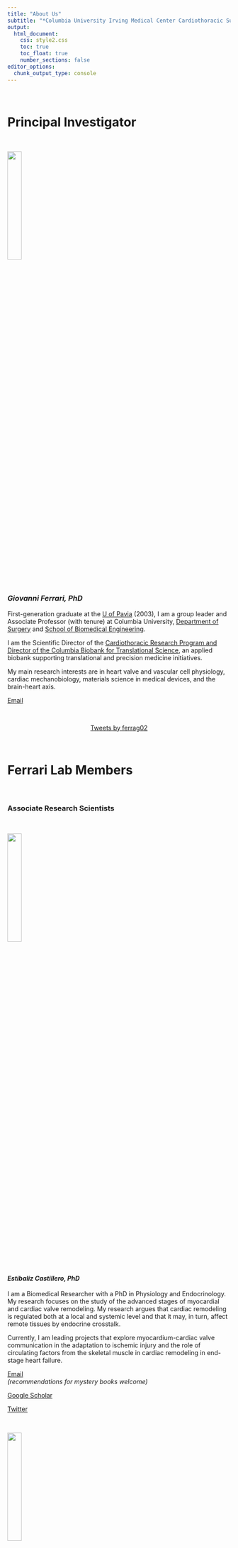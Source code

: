 ```yaml
---
title: "About Us"
subtitle: "*Columbia University Irving Medical Center Cardiothoracic Surgery Research Program*"
output: 
  html_document:
    css: style2.css
    toc: true
    toc_float: true
    number_sections: false
editor_options: 
  chunk_output_type: console
---
```


<head>
<link rel="stylesheet" href="https://cdnjs.cloudflare.com/ajax/libs/font-awesome/4.7.0/css/font-awesome.min.css">
<head>

<body>

\

# Principal Investigator 

\

![](images/ferrari.jpg){width=25%}

### *Giovanni Ferrari, PhD* 

First-generation graduate at the [U of Pavia](https://web-en.unipv.it) (2003), I am a group leader and Associate Professor (with tenure) at Columbia University, [Department of Surgery](https://columbiasurgery.org/research) and [School of Biomedical Engineering](https://www.bme.columbia.edu). \

I am the Scientific Director of the [Cardiothoracic Research Program and Director of the Columbia Biobank for Translational Science](https://columbiasurgery.org/research/ferrari-lab), an applied biobank supporting translational and precision medicine initiatives.\

My main research interests are in heart valve and vascular cell physiology, cardiac mechanobiology, materials science in medical devices, and the brain-heart axis.

<i class="fa fa-telegram"></i> [Email](mailto:<gf2375@cumc.columbia.edu>)

\

<center>

<a class="twitter-timeline" data-width="650" data-height="450" href="https://twitter.com/ferrag02?ref_src=twsrc%5Etfw">Tweets by ferrag02</a> <script async src="https://platform.twitter.com/widgets.js" charset="utf-8"></script>

</center>

\
	
#  Ferrari Lab Members 

\

### <a id="Scientists"></a>Associate Research Scientists

\

![](images/esti.png){width=25%}

#### *Estibaliz Castillero, PhD*

I am a Biomedical Researcher with a PhD in Physiology and Endocrinology. My research focuses on the study of the advanced stages of myocardial and cardiac valve remodeling. My research argues that cardiac remodeling is regulated both at a local and systemic level and that it may, in turn, affect remote tissues by endocrine crosstalk. \

Currently, I am leading projects that explore myocardium-cardiac valve communication in the adaptation to ischemic injury and the role of circulating factors from the skeletal muscle in cardiac remodeling in end-stage heart failure. 

<i class="fa fa-telegram"></i> [Email](mailto:<ec2929@cumc.columbia.edu>)\
*(recommendations for mystery books welcome)*

<i class="fa fa-book"></i> [Google Scholar](https://scholar.google.com/citations?hl=en&user=02qHMNkAAAAJ)\

<i class="fa fa-twitter"></i> [Twitter](https://twitter.com/EstiCastillero)\

\

![](images/Chiara.jpg){width=25%}

#### *Chiara Camillo, PhD*

Dr. Camillo is a cellular biologist studying the molecular mechanisms that regulate endothelium and vascular morphogenesis. Broadly, her research focuses on translational and clinical approaches to studying cardiovascular diseases using both in vitro and in vivo models. Dr. Camillo is leading projects on thoracic aortic aneurysm development, focused on determining the impact of glycation products on cellular phenotype, extracellular matrix remodeling and aortic wall instability. 

“Sciences provide an understanding of a universal experience, Arts are a universal understanding of a personal experience... they are both a part of us and a manifestation of the same thing... the arts and sciences are avatars of human creativity” -- Mae Jemison\

<i class="fa fa-telegram"></i> [Email](mailto:<cc4418@cumc.columbia.edu>)\

<i class="fa fa-book"></i> [ORCID](https://orcid.org/0000-0001-8000-3188)\


---

\

### <a id="PostDocs"></a>Postdoctoral Research Fellows	

\

![](images/xue.JPG){width=25%}

#### *Yingfei Xue, PhD*\

Dr. Yingfei Xue is currently a postdoctoral research scientist in Dr. Giovanni Ferrari lab at Columbia University. He obtained his PhD degree from [University of Pittsburgh School of Pharmacy](http://www.pharmacy.pitt.edu/research/research_index.php). His research interest is centered around cardiovascular implants including bioprosthetic valves, conduits, and patches. \

His research goal is to better understand the mechanisms of cardiovascular implant failure and improve implant durability. He has 20 publications and served as editorial board member and reviewer for multiple journals in the fields of biomedical engineering.

<i class="fa fa-telegram"></i>  [Email](mailto:<yx2529@cumc.columbia.edu>)\

<i class="fa fa-book"></i>  [Google Scholar](https://scholar.google.com/citations?user=W8-jXZ0AAAAJ&hl=en)

\

---

\



### <a id="SurgRes"></a>Surgical Residents

\

![](images/abramov.jpg){width=25%}

#### *Alexey Abramov, MD*

Alexey is a General Surgery resident in the [New York Presbyterian-Columbia](https://columbiasurgery.org/general-surgery-residency) program with an interest in cardiothoracic surgery fellowship and biomedical engineering.  He graduated from [Emory University](http://college.emory.edu/main/index.html) and received his MD from [New York Medical College](https://www.nymc.edu/school-of-medicine-som/). Currently, he is a NIH T32 post-doctoral research fellow in Dr. Ferrari's lab studying the underlying mechanisms of structural degeneration of bioprosthetic heart valves with next-generation proteomics. He is also pursuing a Master's degree in the Biostatistics at the [Columbia University Mailman School of Public Health](https://www.publichealth.columbia.edu/academics/degrees/master-science/clinical-research-methods). In his free time, he enjoys the outdoors, hiking, running, road cycling and skiing.

<i class="fa fa-telegram"></i> [Email](mailto:<aa3832@cumc.columbia.edu>)

<i class="fa fa-twitter"></i> [Twitter](https://twitter.com/aabramov_MD)

\
 
![](images/dov.jpg){width=25%}

#### *Dov Levine, MD*

Dov is a General Surgery resident and aspiring Cardiac Surgeon currently doing his T32 Postdoctoral Research Fellowship in the Ferrari Lab. A local New Yorker, he attended medical school at [Albert Einstein College of Medicine](https://einsteinmed.org), and graduated with Alpha Omega Alpha and Distinction in Clinical Research honors. He then continued with his surgical training at [Robert Wood Johnson University Hospital](https://www.rwjms.rutgers.edu/departments/surgery/divisions/other/division-of-general-surgery/residency/about-the-program). His research interests include cellular mechanisms of thoracic aortic aneurysm development, including the role of Advanced Glycated End products (AGEs) on aortic wall instability.

<i class="fa fa-telegram"></i> [Email](mailto:<dl3267@cumc.columbia.edu>)

\

![](images/clint.jpg){width=25%}

#### *Clinton Erwin, MD*

Clinton is a resident in  [Integrated Cardiothoracic surgery at New York Presbyterian-Columbia](https://columbiasurgery.org/cardiothoracic-training). He obtained his MD from [University of Alabama at Birmingham](https://www.uabmedicine.org), where he developed an interest in cardiac surgery. \

Now having completed 3 years of residency, he is currently studying the mechanisms of cardiovascular damage related to COVID-19, along with several clinical projects in adult cardiac surgery.   

<i class="fa fa-telegram"></i> [Email](mailto:<we2153@cumc.columbia.edu>)

\

#### *Michael Simpson, MD*

Michael is a resident in the [Integrated Cardiothoracic surgery at New York Presbyterian-Columbia](https://columbiasurgery.org/cardiothoracic-training). He obtained his MD from [Columbia University College of Physicians & Surgeons](https://www.vagelos.columbia.edu/education/academic-programs/md-program). He has completed three years of his cardiac surgical training and has an interest in aortic surgery and structural heart disease. He is currently studying pathologic mechanisms in mitral valve disease and is involved in several clinical projects across the spectrum of adult cardiac surgery. 

<i class="fa fa-telegram"></i> [Email](mailto:<mts2153@cumc.columbia.edu>)

\

![](images/niko.jpg){width=25%}
 
#### *Nicolò Vitale, MD*\
*U of Milan*

Nicolò Vitale is cardiac surgery resident at [Università degli studi di Milano](https://www.unimi.it/it). He obtained his MD from Università degli studi di Milano. He is very interested in the mechanisms of ischemic heart failure. He is currently studying the mechanisms of structural degeneration of the pediatric bioprosthetic conduits.

\

---

\

### Biobank			

\

![](images/viv.jpg){width=25%}

#### *Vivian Moreno*

Vivian Moreno is the Clinical Research Coordinator for the Ferrari Lab. She completed her Bachelor’s of Science in Biomedical Science at the [University of Kent in Canterbury, England](https://www.kent.ac.uk). Her research background includes cancer research at Yale University and novel antimicrobial peptides at [NovaBiotics, Ltd](https://novabiotics.co.uk). Her favorite pastimes include playing the piano, volunteering, and working out at AARMY.

<i class="fa fa-telegram"></i> [Email](mailto:<vmm2142@cumc.columbia.edu>)

\

![](images/Jessica.jpg){width=25%}

#### *Jessica Tom*

Jessica is a Research Technician in the Ferrari Lab. A native New Yorker, she completed her Bachelor’s of Science in Biology and Women’s Gender and Sexuality Studies at [Stony Brook University](https://www.stonybrook.edu). While at Stony Brook, she conducted research pertaining to Chronic Myelogenous Leukemia (CML) in the lab of Dr. Markus Seeliger. Her interest in cardiovascular diseases and prevention led her to the Ferrari Lab where she provides support to the biobank and various research projects. Her favorite pastimes include discovering new music, stand-up comedy specials, and baking. 

<i class="fa fa-telegram"></i> [Email](mailto:<jessica.tom@alumni.stonybrook.edu>)

---

#### Lab Manager

#### *Mangesh Kurade*

\

---

### Medical Students

\

![](images/edoardo.jpg){width=25%}

#### *Edoardo Bianco* \
*U of Bologna*\

I am a current medical student in my  fifth year at the [Alma Mater Studiorum Università di Bologna](https://www.unibo.it/en). I developed an interest for cardiac surgery in my third year. My research and clinical interest mainly involve the study of the aortic pathology, and particularly the treatment of the acute aortic syndrome and the subcellular mechanisms involved in the pathogenesis of it.  

\

![](images/evan_woodard.jpg){width=25%}

#### *Evan Woodard* \
*Morehouse School of Medicine*

I am Evan Woodard and I am a current 2nd year medical student at [Morehouse School of Medicine](https://msm.edu)interested in a career in cardiothoracic surgery. Some of my research and clinical interest include patient outcomes research and minimally invasive surgical techniques. 

\

---

### Biomedical Engineering Students	\

![](images/mas.jpg){width=25%}

#### *Mar Martinez Mas*
*Columbia University*\

Mar Martinez Mas is a Master’s student in [Biomedical Engineering at Columbia University](https://www.bme.columbia.edu). She is from Barcelona, Spain, and completed her undergraduate degree at [Universitat Pompeu Fabra](https://www.upf.edu/es/) (Barcelona, Spain) where she worked in the field of biomedical electronics. Afterward, she completed the last year and a half of her degree at the [Politecnico di Milano](https://www.polimi.it) (Milan, Italy), where she mainly studied the field of biomechanics.\
Her main interest lies in prosthetic heart valves and life support systems. She joined the Ferrari Lab in 2021 and is studying the mass and tissue thickening of cardiac valvular bioprostheses under different conditions.

<i class="fa fa-telegram"></i> [Email](mailto:<mm5944@columbia.edu>)

\

---

### Chief Vision Officer 


![](images/Churro_New.jpg){width=25%}

#### *Churro*

2 years old Irish-Doodle. Strong interest in any type of food.
Life's not ruff when I am around. Woof

\

---

### Alumni\

\

#### Antonio Frasca, PhD \
T-32 Postdoctoral Research Fellow	(2016-2021)\

\

#### Alex P Kossar, MD	\

General Surgery Resident	(2018-2020)\

\

#### Alex D’Angelo, MD	\
Integrated Cardiothoracic (I-6) Surgery Resident		(2019-2020)\

\

#### Matteo Marro, MD	\
General Surgery Resident	(2019-2020) \

\

---

#  Collaborators 

![](images/levy.jpg){width=25%}

### Robert J. Levy, MD\

*Children's Hospital of Philadelphia*\

Levy is the director of Cardiology Research, and also serves as program director of the Cardiology [National Heart, Lung, and Blood Institute (NHLBI)](http://www.nhlbi.nih.gov) Research Training Grant. 

His research interests are the pathophysiology of biomaterials used in medicine, basic mechanisms and novel therapies for heart valve disease, arterial angioplasty, local drug delivery, and nanomedicine. He also has experience over three decades in medical device development.\

*R01HL131872*

\



![](images/kalfa.jpg){width=25%}

### David Kalfa, MD, PhD\

Florence Irving Assistant Professor of Surgery\
Section of Pediatric & Congenital Cardiac Surgery\
Director, Pediatric Heart Valve Center\
Surgical Director, Initiative for Pediatric Cardiac Innovation\
Columbia University College of Physicians and Surgeons\

\

 Expandable Polymeric-valved Conduit to Repair Congenital Heart Disease 

The proposed research is relevant to public health because a biostable polymeric valved conduit that can be implanted surgically to reconstruct the right ventricular outflow tract in neonates and infants and then expanded by successive transcatheter procedures to reach the adult size, would revolutionize how we treat children with heart valve diseases. Such a new generation of valved conduit would decrease the number of open-heart surgeries and reoperations, decrease the mortality, complications and healthcare costs related to these procedures and increase the life expectancy and quality of life of these patients.\

*R01HL155381*

\

![](images/sacks.jpg){width=25%}

### Micheal S Sacks, PhD\

*University of Texas at Austin*

The bicuspid aortic valve (BAV) is the most common cardiac congenital anomaly. Due to the widespread availability and routine use of screening echocardiography, development of clinical methods for the identification of asymptomatic young patients with BAV is now realistic. We thus plan to develop sensitive, clinically derivable functional indices that will yield clinically relevant patient- specific strategies for identifying BAV patients at high risk.\

*R01HL142504*

\


[Lab Website](https://wccms.oden.utexas.edu)

\

![](images/Lara-Gharibeh.jpg){width=25%}

### Lara Garibeh, PhD\

*University of Ottawa Heart Institute*

*Canadian Institute of Research and Health (CIHR) Fellowship (2021-2023)*\



Identification of Molecular Pathways that Protect Against Atherosclerosis
Coronary artery disease (CAD) is one of the leading causes of cardiovascular death worldwide. Current treatments for CAD include lifestyle modifications and medical therapies to reduce its risk factors. When these methods fail, more invasive interventions, such as placement of a stent to restore blood flow or performance of a coronary artery bypass graft surgery, are used. This latter procedure aims at bypassing the blocked area using either veins or arteries. The use of arterial grafts is associated with a better long-term patency and a reduced rate of progression of atherosclerosis when compared to vein grafts. Yet, the exact molecular mechanisms by which arteries are protected from disease progression are not well understood. This study aims to identify the underlying mechanisms that render arteries resistant to atherosclerosis.\

[LinkedIn](https://www.linkedin.com/in/lara-gharibeh/)

\

![](images/grau.jpg){width=25%}

### Juan B Grau, MD\

*The Valley Hospital *


Dr. Grau's work blends clinical knowledge and expertise with the tools of basic science to find new approaches to clinically relevant problems. He serves as a reviewer for the Annals of Thoracic Surgery, Journal of the American Heart Association, Circulation, and the British Heart Foundation, among others.\


\

![](images/witschey_walter.jpg){width=25%}

### Walter R. Witschey, PhD\

*University of Pennsylvania*\
Associate Professor of Radiology\
Director of the Advanced Cardiovascular Imaging Lab at the University of Pennsylvania\

Theoretical and applied advanced imaging, especially magnetic resonance imaging and quantitative cardiovascular imaging.

[Lab Website](https://www.med.upenn.edu/corlab/)


\

\

\

\

<p style="text-align:right;font-size:12px;">*Website built by A Abramov, Oct 2021*</p>


</body>


